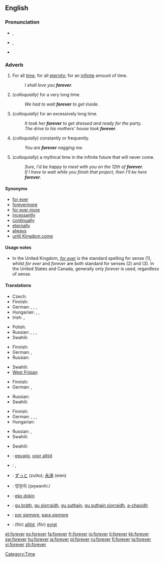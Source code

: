 ==English==

===Pronunciation===
* {{a|RP}} {{IPA|/fəɹˈɛvə/}}, {{SAMPA|/f@r"Ev@/}}
* {{a|GenAm}} {{IPA|/fəɹˈɛvɚ/}}, {{SAMPA|/f@r"Ev@`/}}
* {{audio|en-us-forever.ogg|Audio (US)}}
*: {{rhymes|ɛvə(r)}}

===Adverb===
{{en-adv|-}}

# For all [[time]], for all [[eternity]]; for an [[infinite]] amount of time.
#: ''I shall love you '''forever'''.''
# (''colloquially'') for a very long time.
#: ''We had to wait '''forever''' to get inside.''
# (''colloquially'') for an excessively long time.
#: ''It took her '''forever''' to get dressed and ready for the party.''
#: ''The drive to his mothers' house took '''forever'''.''
# (''colloquially'') constantly or frequently.
#: ''You are '''forever''' nagging me.''
# (''colloquially'') a mythical time in the infinite future that will never come.
#: ''Sure, I'd be happy to meet with you on the 12th of '''forever'''.''
#: ''If I have to wait while you finish that project, then I'll be here '''forever'''.''

====Synonyms====
* [[for ever]]
* [[forevermore]]
* [[for ever more]]
* [[incessantly]]
* [[continual]]ly
* [[eternal]]ly
* [[always]]
* [[until Kingdom come]]

====Usage notes====
* In the United Kingdom, ''[[for ever]]'' is the standard spelling for sense (1), whilst ''for ever'' and ''forever'' are both standard for senses (2) and (3).  In the United States and Canada, generally only ''forever'' is used, regardless of sense.

====Translations====
{{trans-top|for all time, for all eternity; for an infinite amount of time}}
* Czech: {{t-|cs|navždy}}
* Finnish: {{t-|fi|ikuisesti}}
* German: {{t-|de|für immer}}, {{t+|de|ewig}}, {{t+|de|unaufhörlich}}, {{t+|de|auf}} {{t+|de|immer}}
* Hungarian: {{t+|hu|örökre}},  {{t|hu|örökké}},  {{t|hu|mindörökké}}
* Irish: {{t|ga|go bráth|xs=Irish}}, {{t-|ga|go deo|xs=Irish}}
{{trans-mid}}
* Polish: {{t-|pl|na zawsze}}
* Russian: {{t|ru|вечно|tr=v'éčno|sc=Cyrl}}, {{t+|ru|всегда|tr=vs'egdá|sc=Cyrl}}, {{t+|ru|навсегда|tr=navs'egdá|sc=Cyrl}}, {{t|ru|навеки|tr=v'éki|sc=Cyrl}}
* Swahili: {{t|sw|milele|xs=Swahili}}
{{trans-bottom}}

{{trans-top|''(colloquially)'' for a very long time}}
* Finnish: {{t-|fi|ikuisuus|alt=ikuisuuden}}
* German: {{t+|de|ewig}}, {{t-|de|für immer}}
* Russian: {{t|ru|целую вечность|tr=céluju v'éčnost'|sc=Cyrl}}
{{trans-mid}}
* Swahili: {{t|sw|milele|xs=Swahili}}
* [[West Frisian]]: {{t|fy|ivich|xs=West Frisian}}
{{trans-bottom}}

{{trans-top|''(colloquially)'' for an excessively long time}}
* Finnish: {{t-|fi|ikuisuus|alt=ikuisuuden}}
* German: {{t+|de|ewig}}, {{t-|de|für immer}}
{{trans-mid}}
* Russian: {{t|ru|целую вечность|tr=céluju v'éčnost'|sc=Cyrl}}
* Swahili: {{t|sw|milele|xs=Swahili}}
{{trans-bottom}}

{{trans-top|''(colloquially)'' constantly or frequently}}
* Finnish: {{t+|fi|aina}}
* German: {{t+|de|ewig}}, {{t+|de|ständig}}, {{t+|de|unaufhörlich}}, {{t+|de|andauernd}}
* Hungarian: {{t|hu|örökké}}
{{trans-mid}}
* Russian: {{t|ru|вечно|tr=v'éčno|sc=Cyrl}}, {{t|ru|постоянно|cs=Cyrl|tr=postojánno|sc=Cyrl}}
* Swahili: {{t|sw|milele|xs=Swahili}}
{{trans-bottom}}

{{trans-top|''(colloquially)'' a mythical time in the infinite future that will never come}}
* Swahili: {{t|sw|milele|xs=Swahili}}
{{trans-mid}}
{{trans-bottom}}

{{checktrans-top}}
* {{ttbc|Dutch}}: [[eeuwig]], [[voor altijd]]
* {{ttbc|Hebrew}}: {{he-translation|לעד|la'ad}}, {{he-translation|לנצח|laneitzach}}
* {{ttbc|Japanese}}: [[ずっと]] (zutto); [[永遠]] (eien)
* {{ttbc|Korean}}: 영원히 /jɜŋwənhiː/
{{checktrans-mid}}
* {{ttbc|Nauruan}}: [[eko dokin]]
* {{ttbc|Scottish Gaelic}}: [[gu bràth]], [[gu sìorraidh]], [[gu suthain]], [[gu suthain sìorraidh]], [[a-chaoidh]]
* {{ttbc|Spanish}}: [[por siempre]], [[para siempre]]
* {{ttbc|Swedish}}: (för) [[alltid]], (för) [[evigt]]
{{checktrans-bottom}}

[[Category:Time]]

[[et:forever]]
[[es:forever]]
[[fa:forever]]
[[fr:forever]]
[[io:forever]]
[[it:forever]]
[[kk:forever]]
[[sw:forever]]
[[hu:forever]]
[[ja:forever]]
[[pl:forever]]
[[ru:forever]]
[[fi:forever]]
[[ta:forever]]
[[vi:forever]]
[[zh:forever]]
